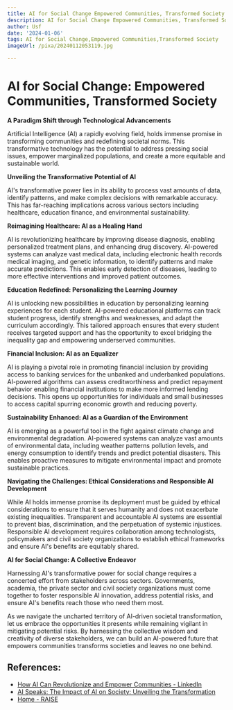 ```yaml
---
title: AI for Social Change Empowered Communities, Transformed Society
description: AI for Social Change Empowered Communities, Transformed Society
author: Usf
date: '2024-01-06'
tags: AI for Social Change,Empowered Communities,Transformed Society
imageUrl: /pixa/20240112053119.jpg

---
```

# AI for Social Change: Empowered Communities, Transformed Society

**A Paradigm Shift through Technological Advancements**

Artificial Intelligence (AI) a rapidly evolving field, holds immense promise in transforming communities and redefining societal norms. This transformative technology has the potential to address pressing social issues, empower  marginalized populations, and create a more equitable and sustainable world.

**Unveiling  the Transformative Potential of AI**

AI's transformative power lies in its ability  to  process vast amounts of data, identify patterns, and  make complex decisions with remarkable accuracy. This has  far-reaching  implications across  various sectors including healthcare, education finance, and environmental sustainability.

**Reimagining Healthcare: AI as  a  Healing Hand**

AI is revolutionizing healthcare by improving disease diagnosis,  enabling personalized treatment plans, and enhancing drug discovery. AI-powered systems can  analyze vast medical  data, including electronic health  records medical  imaging, and genetic information, to  identify patterns and make accurate predictions. This enables early detection of diseases, leading to more  effective interventions and improved patient outcomes.

**Education Redefined:  Personalizing  the Learning Journey**

AI is unlocking new possibilities in education by  personalizing learning experiences for each student. AI-powered  educational platforms can  track student progress, identify strengths and weaknesses, and  adapt the curriculum accordingly. This tailored approach ensures that every  student receives targeted support and has  the opportunity to excel bridging the inequality gap and empowering underserved  communities.

**Financial Inclusion: AI as an Equalizer**

AI is playing a  pivotal role  in promoting financial inclusion by providing access to banking services for the unbanked and underbanked populations. AI-powered algorithms can  assess creditworthiness and predict repayment behavior enabling financial  institutions to  make more informed lending decisions. This opens up opportunities for individuals and small businesses to access  capital spurring economic growth and reducing poverty.

**Sustainability Enhanced: AI as a  Guardian  of the Environment**

AI is emerging as a powerful tool in the fight against climate change and environmental degradation. AI-powered systems can analyze vast amounts of environmental  data, including weather patterns pollution levels, and energy consumption to identify trends and predict potential disasters. This enables proactive measures to mitigate environmental impact  and promote sustainable practices.

**Navigating the Challenges: Ethical Considerations and Responsible AI Development**

While AI holds immense promise its deployment must be guided by ethical considerations to ensure that it serves humanity and does not exacerbate existing  inequalities. Transparent and accountable AI systems are essential to prevent bias, discrimination, and the perpetuation of  systemic injustices. Responsible AI development requires collaboration among technologists, policymakers  and civil  society organizations to establish ethical frameworks and ensure AI's benefits are  equitably shared.

**AI for Social Change: A Collective Endeavor**

Harnessing AI's transformative power for social change requires a concerted effort from stakeholders across sectors. Governments, academia, the private sector and civil society organizations must come together to foster responsible AI innovation, address  potential risks,  and ensure AI's benefits reach those who need them most.

As we navigate the uncharted territory of AI-driven societal transformation, let us embrace the opportunities  it presents while remaining vigilant in  mitigating potential risks. By  harnessing  the collective wisdom and creativity of  diverse stakeholders, we  can build an AI-powered future  that empowers communities transforms societies and leaves no one behind.

## References:
- [How AI Can Revolutionize and Empower Communities - LinkedIn](https://www.linkedin.com/pulse/how-ai-can-revolutionize-empower-communities-noel-esenwa)
- [AI Speaks: The Impact of AI on Society: Unveiling the Transformation](https://www.linkedin.com/pulse/ai-speaks-impact-society-unveiling-transformation-blanchard)
- [Home - RAISE](https://raise.mit.edu/)
